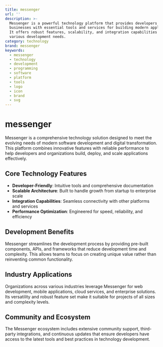 ```yaml
---
title: messenger
url: ''
description: >-
  Messenger is a powerful technology platform that provides developers and
  businesses with essential tools and services for building modern applications.
  It offers robust features, scalability, and integration capabilities for
  various development needs.
category: technology
brand: messenger
keywords:
  - messenger
  - technology
  - development
  - programming
  - software
  - platform
  - tools
  - logo
  - icon
  - brand
  - svg
---
```


# messenger

Messenger is a comprehensive technology solution designed to meet the evolving needs of modern software development and digital transformation. This platform combines innovative features with reliable performance to help developers and organizations build, deploy, and scale applications effectively.

## Core Technology Features

- **Developer-Friendly**: Intuitive tools and comprehensive documentation
- **Scalable Architecture**: Built to handle growth from startup to enterprise scale
- **Integration Capabilities**: Seamless connectivity with other platforms and services
- **Performance Optimization**: Engineered for speed, reliability, and efficiency

## Development Benefits

Messenger streamlines the development process by providing pre-built components, APIs, and frameworks that reduce development time and complexity. This allows teams to focus on creating unique value rather than reinventing common functionality.

## Industry Applications

Organizations across various industries leverage Messenger for web development, mobile applications, cloud services, and enterprise solutions. Its versatility and robust feature set make it suitable for projects of all sizes and complexity levels.

## Community and Ecosystem

The Messenger ecosystem includes extensive community support, third-party integrations, and continuous updates that ensure developers have access to the latest tools and best practices in technology development.
